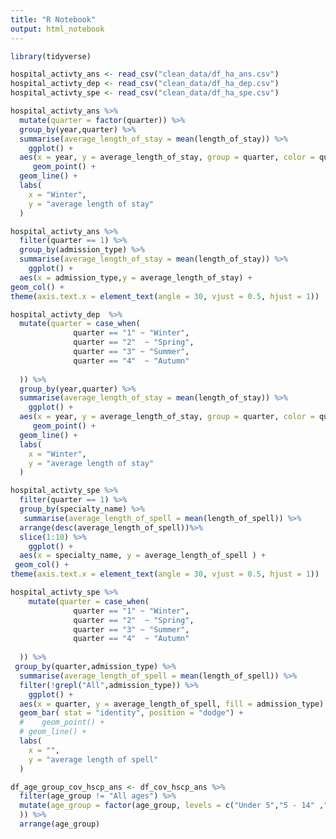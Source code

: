 ```yaml
---
title: "R Notebook"
output: html_notebook
---
```



```r
library(tidyverse)
```

```r
hospital_activty_ans <- read_csv("clean_data/df_ha_ans.csv")
hospital_activty_dep <- read_csv("clean_data/df_ha_dep.csv")
hospital_activty_spe <- read_csv("clean_data/df_ha_spe.csv")
```



```r
hospital_activty_ans %>% 
  mutate(quarter = factor(quarter)) %>% 
  group_by(year,quarter) %>% 
  summarise(average_length_of_stay = mean(length_of_stay)) %>% 
    ggplot() +
  aes(x = year, y = average_length_of_stay, group = quarter, color = quarter) +
     geom_point() +
  geom_line() +
  labs(
    x = "Winter",
    y = "average length of stay"
  )
```


```r
hospital_activty_ans %>% 
  filter(quarter == 1) %>% 
  group_by(admission_type) %>% 
  summarise(average_length_of_stay = mean(length_of_stay)) %>% 
    ggplot() +
  aes(x = admission_type,y = average_length_of_stay) +
geom_col() +
theme(axis.text.x = element_text(angle = 30, vjust = 0.5, hjust = 1))
```



```r
hospital_activty_dep  %>% 
  mutate(quarter = case_when(
              quarter == "1" ~ "Winter",
              quarter == "2"  ~ "Spring",
              quarter == "3" ~ "Summer",
              quarter == "4"  ~ "Autumn"
    
  )) %>% 
  group_by(year,quarter) %>% 
  summarise(average_length_of_stay = mean(length_of_stay)) %>% 
    ggplot() +
  aes(x = year, y = average_length_of_stay, group = quarter, color = quarter) +
     geom_point() +
  geom_line() +
  labs(
    x = "Winter",
    y = "average length of stay"
  )
```




```r
hospital_activty_spe %>% 
  filter(quarter == 1) %>% 
  group_by(specialty_name) %>% 
   summarise(average_length_of_spell = mean(length_of_spell)) %>% 
  arrange(desc(average_length_of_spell))%>% 
  slice(1:10) %>% 
    ggplot() +
  aes(x = specialty_name, y = average_length_of_spell ) +
 geom_col() +
theme(axis.text.x = element_text(angle = 30, vjust = 0.5, hjust = 1))
```



```r
hospital_activty_spe %>% 
    mutate(quarter = case_when(
              quarter == "1" ~ "Winter",
              quarter == "2"  ~ "Spring",
              quarter == "3" ~ "Summer",
              quarter == "4"  ~ "Autumn"
    
  )) %>% 
 group_by(quarter,admission_type) %>%  
  summarise(average_length_of_spell = mean(length_of_spell)) %>% 
  filter(!grepl("All",admission_type)) %>% 
    ggplot() +
  aes(x = quarter, y = average_length_of_spell, fill = admission_type) +
  geom_bar( stat = "identity", position = "dodge") +
  #    geom_point() +
  # geom_line() +
  labs(
    x = "",
    y = "average length of spell"
  )
```


```r
df_age_group_cov_hscp_ans <- df_cov_hscp_ans %>% 
  filter(age_group != "All ages") %>% 
  mutate(age_group = factor(age_group, levels = c("Under 5","5 - 14" ,"15 - 44", "45 - 64", "65 - 74", "75 - 84", "85 and over")
  )) %>%
  arrange(age_group)
```

